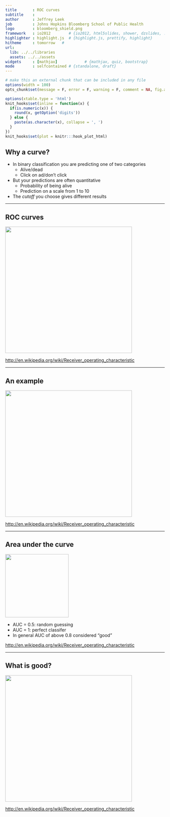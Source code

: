---
title       : ROC curves
subtitle    : 
author      : Jeffrey Leek
job         : Johns Hopkins Bloomberg School of Public Health
logo        : bloomberg_shield.png
framework   : io2012        # {io2012, html5slides, shower, dzslides, ...}
highlighter : highlight.js  # {highlight.js, prettify, highlight}
hitheme     : tomorrow   # 
url:
  lib: ../../libraries
  assets: ../../assets
widgets     : [mathjax]            # {mathjax, quiz, bootstrap}
mode        : selfcontained # {standalone, draft}
---


```{r setup, cache = F, echo = F, message = F, warning = F, tidy = F}
# make this an external chunk that can be included in any file
options(width = 100)
opts_chunk$set(message = F, error = F, warning = F, comment = NA, fig.align = 'center', dpi = 100, tidy = F, cache.path = '.cache/', fig.path = 'fig/')

options(xtable.type = 'html')
knit_hooks$set(inline = function(x) {
  if(is.numeric(x)) {
    round(x, getOption('digits'))
  } else {
    paste(as.character(x), collapse = ', ')
  }
})
knit_hooks$set(plot = knitr:::hook_plot_html)
```

## Why a curve?

* In binary classification you are predicting one of two categories
  * Alive/dead
  * Click on ad/don't click
* But your predictions are often quantitative
  * Probability of being alive
  * Prediction on a scale from 1 to 10
* The _cutoff_  you choose gives different results

---

## ROC curves

<img class=center src=../../assets/img/08_PredictionAndMachineLearning/roc1.png height=400>

[http://en.wikipedia.org/wiki/Receiver_operating_characteristic](http://en.wikipedia.org/wiki/Receiver_operating_characteristic)

---

## An example

<img class=center src=../../assets/img/08_PredictionAndMachineLearning/roc2.png height=400>

[http://en.wikipedia.org/wiki/Receiver_operating_characteristic](http://en.wikipedia.org/wiki/Receiver_operating_characteristic)

---

## Area under the curve

<img class=center src=../../assets/img/08_PredictionAndMachineLearning/roc1.png height=200>

* AUC = 0.5: random guessing
* AUC = 1: perfect classifer
* In general AUC of above 0.8 considered "good"

[http://en.wikipedia.org/wiki/Receiver_operating_characteristic](http://en.wikipedia.org/wiki/Receiver_operating_characteristic)

---

## What is good?

<img class=center src=../../assets/img/08_PredictionAndMachineLearning/roc3.png height=400>

[http://en.wikipedia.org/wiki/Receiver_operating_characteristic](http://en.wikipedia.org/wiki/Receiver_operating_characteristic)



